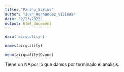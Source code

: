 ```yaml
---
title: "Pancho_Sirius"
author: "Juan_Hernandez_Villena"
date: "2/23/2022"
output: html_document
---
```


```r
data("airquality")
```

```r
names(airquality)
```

```r
mean(airquality$Ozone)
```
Tiene un NA por lo que damos por terminado el analisis.
